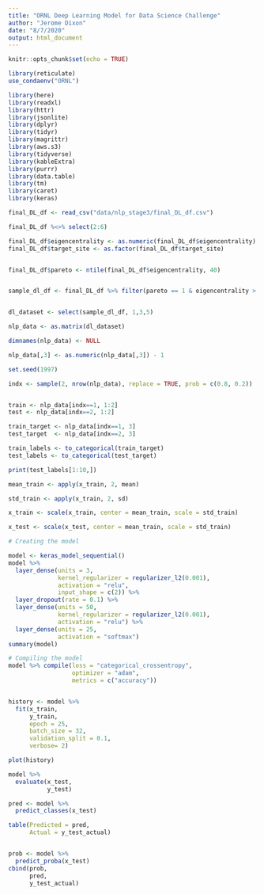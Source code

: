 ---
title: "ORNL Deep Learning Model for Data Science Challenge"
author: "Jerome Dixon"
date: "8/7/2020"
output: html_document
---

```{r setup, include=FALSE}
knitr::opts_chunk$set(echo = TRUE)
```

```{r}

library(reticulate)
use_condaenv("ORNL")

```


```{r}

library(here)
library(readxl)
library(httr)
library(jsonlite)
library(dplyr)
library(tidyr)
library(magrittr)
library(aws.s3)
library(tidyverse)
library(kableExtra)
library(purrr)
library(data.table)
library(tm)
library(caret)
library(keras)

```


```{r Import DL dataset}


final_DL_df <- read_csv("data/nlp_stage3/final_DL_df.csv")

final_DL_df %<>% select(2:6)


```



```{r Shrink Dataset}

final_DL_df$eigencentrality <- as.numeric(final_DL_df$eigencentrality)
final_DL_df$target_site <- as.factor(final_DL_df$target_site)


final_DL_df$pareto <- ntile(final_DL_df$eigencentrality, 40)  


sample_dl_df <- final_DL_df %>% filter(pareto == 1 & eigencentrality > 0 & eigencentrality_adjusted)


dl_dataset <- select(sample_dl_df, 1,3,5)


```



```{r Transform to Matrix}

nlp_data <- as.matrix(dl_dataset)

dimnames(nlp_data) <- NULL

nlp_data[,3] <- as.numeric(nlp_data[,3]) - 1

```


```{r Test and Training Splits}

set.seed(1997)

indx <- sample(2, nrow(nlp_data), replace = TRUE, prob = c(0.8, 0.2))


train <- nlp_data[indx==1, 1:2]
test <- nlp_data[indx==2, 1:2]

train_target <- nlp_data[indx==1, 3]
test_target  <- nlp_data[indx==2, 3]


```


```{r One Hot Encoding}

train_labels <- to_categorical(train_target)
test_labels <- to_categorical(test_target)

print(test_labels[1:10,])


```


```{r Scale Features}


mean_train <- apply(x_train, 2, mean)

std_train <- apply(x_train, 2, sd)

x_train <- scale(x_train, center = mean_train, scale = std_train)

x_test <- scale(x_test, center = mean_train, scale = std_train)


```


```{r}

# Creating the model

model <- keras_model_sequential()
model %>% 
  layer_dense(units = 3,
              kernel_regularizer = regularizer_l2(0.001),
              activation = "relu",
              input_shape = c(2)) %>% 
  layer_dropout(rate = 0.1) %>% 
  layer_dense(units = 50,
              kernel_regularizer = regularizer_l2(0.001),
              activation = "relu") %>% 
  layer_dense(units = 25,
              activation = "softmax")
summary(model)


```


```{r}

# Compiling the model
model %>% compile(loss = "categorical_crossentropy",
                  optimizer = "adam",
                  metrics = c("accuracy"))



```



```{r}


history <- model %>% 
  fit(x_train,
      y_train,
      epoch = 25,
      batch_size = 32,
      validation_split = 0.1,
      verbose= 2)


```


```{r}

plot(history)

```


```{r}

model %>% 
  evaluate(x_test,
           y_test)


```




```{r}


pred <- model %>% 
  predict_classes(x_test)

table(Predicted = pred,
      Actual = y_test_actual)



```


```{r}

prob <- model %>% 
  predict_proba(x_test)
cbind(prob,
      pred,
      y_test_actual)



```

